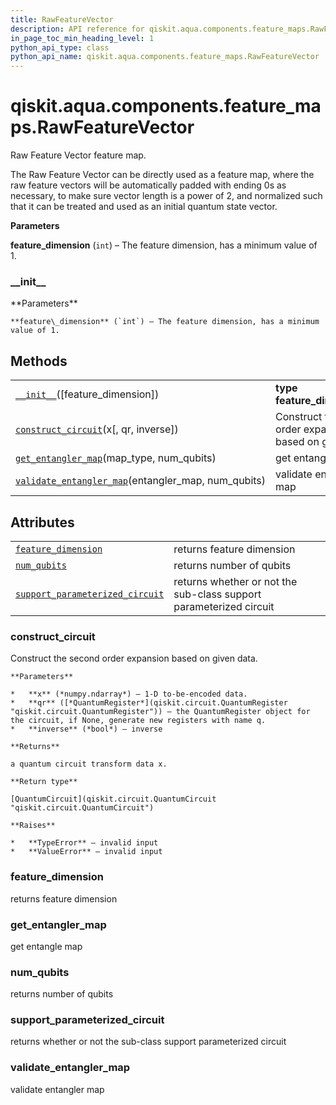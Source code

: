 ```yaml
---
title: RawFeatureVector
description: API reference for qiskit.aqua.components.feature_maps.RawFeatureVector
in_page_toc_min_heading_level: 1
python_api_type: class
python_api_name: qiskit.aqua.components.feature_maps.RawFeatureVector
---
```


<span id="qiskit-aqua-components-feature-maps-rawfeaturevector" />

# qiskit.aqua.components.feature\_maps.RawFeatureVector

<Class id="qiskit.aqua.components.feature_maps.RawFeatureVector" isDedicatedPage={true} github="https://github.com/qiskit-community/qiskit-aqua/tree/stable/0.8/qiskit/aqua/components/feature_maps/raw_feature_vector.py" signature="RawFeatureVector(feature_dimension=2)">
  Raw Feature Vector feature map.

  The Raw Feature Vector can be directly used as a feature map, where the raw feature vectors will be automatically padded with ending 0s as necessary, to make sure vector length is a power of 2, and normalized such that it can be treated and used as an initial quantum state vector.

  **Parameters**

  **feature\_dimension** (`int`) – The feature dimension, has a minimum value of 1.

  ### \_\_init\_\_

  <Function id="qiskit.aqua.components.feature_maps.RawFeatureVector.__init__" name="__init__" signature="__init__(feature_dimension=2)">
    **Parameters**

    **feature\_dimension** (`int`) – The feature dimension, has a minimum value of 1.
  </Function>

  ## Methods

  |                                                                                                                                                                                                                     |                                                           |
  | ------------------------------------------------------------------------------------------------------------------------------------------------------------------------------------------------------------------- | --------------------------------------------------------- |
  | [`__init__`](#qiskit.aqua.components.feature_maps.RawFeatureVector.__init__ "qiskit.aqua.components.feature_maps.RawFeatureVector.__init__")(\[feature\_dimension])                                                 | **type feature\_dimension**`int`                          |
  | [`construct_circuit`](#qiskit.aqua.components.feature_maps.RawFeatureVector.construct_circuit "qiskit.aqua.components.feature_maps.RawFeatureVector.construct_circuit")(x\[, qr, inverse])                          | Construct the second order expansion based on given data. |
  | [`get_entangler_map`](#qiskit.aqua.components.feature_maps.RawFeatureVector.get_entangler_map "qiskit.aqua.components.feature_maps.RawFeatureVector.get_entangler_map")(map\_type, num\_qubits)                     | get entangle map                                          |
  | [`validate_entangler_map`](#qiskit.aqua.components.feature_maps.RawFeatureVector.validate_entangler_map "qiskit.aqua.components.feature_maps.RawFeatureVector.validate_entangler_map")(entangler\_map, num\_qubits) | validate entangler map                                    |

  ## Attributes

  |                                                                                                                                                                                                             |                                                                    |
  | ----------------------------------------------------------------------------------------------------------------------------------------------------------------------------------------------------------- | ------------------------------------------------------------------ |
  | [`feature_dimension`](#qiskit.aqua.components.feature_maps.RawFeatureVector.feature_dimension "qiskit.aqua.components.feature_maps.RawFeatureVector.feature_dimension")                                     | returns feature dimension                                          |
  | [`num_qubits`](#qiskit.aqua.components.feature_maps.RawFeatureVector.num_qubits "qiskit.aqua.components.feature_maps.RawFeatureVector.num_qubits")                                                          | returns number of qubits                                           |
  | [`support_parameterized_circuit`](#qiskit.aqua.components.feature_maps.RawFeatureVector.support_parameterized_circuit "qiskit.aqua.components.feature_maps.RawFeatureVector.support_parameterized_circuit") | returns whether or not the sub-class support parameterized circuit |

  ### construct\_circuit

  <Function id="qiskit.aqua.components.feature_maps.RawFeatureVector.construct_circuit" name="construct_circuit" signature="construct_circuit(x, qr=None, inverse=False)">
    Construct the second order expansion based on given data.

    **Parameters**

    *   **x** (*numpy.ndarray*) – 1-D to-be-encoded data.
    *   **qr** ([*QuantumRegister*](qiskit.circuit.QuantumRegister "qiskit.circuit.QuantumRegister")) – the QuantumRegister object for the circuit, if None, generate new registers with name q.
    *   **inverse** (*bool*) – inverse

    **Returns**

    a quantum circuit transform data x.

    **Return type**

    [QuantumCircuit](qiskit.circuit.QuantumCircuit "qiskit.circuit.QuantumCircuit")

    **Raises**

    *   **TypeError** – invalid input
    *   **ValueError** – invalid input
  </Function>

  ### feature\_dimension

  <Function id="qiskit.aqua.components.feature_maps.RawFeatureVector.feature_dimension" name="feature_dimension" signature="property feature_dimension">
    returns feature dimension
  </Function>

  ### get\_entangler\_map

  <Function id="qiskit.aqua.components.feature_maps.RawFeatureVector.get_entangler_map" name="get_entangler_map" signature="static get_entangler_map(map_type, num_qubits)">
    get entangle map
  </Function>

  ### num\_qubits

  <Function id="qiskit.aqua.components.feature_maps.RawFeatureVector.num_qubits" name="num_qubits" signature="property num_qubits">
    returns number of qubits
  </Function>

  ### support\_parameterized\_circuit

  <Function id="qiskit.aqua.components.feature_maps.RawFeatureVector.support_parameterized_circuit" name="support_parameterized_circuit" signature="property support_parameterized_circuit">
    returns whether or not the sub-class support parameterized circuit
  </Function>

  ### validate\_entangler\_map

  <Function id="qiskit.aqua.components.feature_maps.RawFeatureVector.validate_entangler_map" name="validate_entangler_map" signature="static validate_entangler_map(entangler_map, num_qubits)">
    validate entangler map
  </Function>
</Class>


